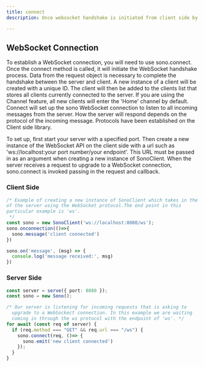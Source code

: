 ```yaml
---
title: connect
description: Once websocket handshake is initiated from client side by invoking connect it will complete the handshake process and will enable real-time bidirectional and event base communication between the browser and the server.

---
```


## WebSocket Connection

To establish a WebSocket connection, you will need to use sono.connect. Once the connect method is called, it will initiate the WebSocket handshake process. Data from the request object is necessary to complete the handshake between the server and client. A new instance of a client will be created with a unique ID. The client will then be added to the clients list that stores all clients currently connected to the server. If you are using the Channel feature, all new clients will enter the 'Home' channel by default. Connect will set up the sono WebSocket connection to listen to all incoming messages from the server. How the server will respond depends on the protocol of the incoming message. Protocols have been established on the Client side library.

To set up, first start your server with a specified port. Then create a new instance of the WebSocket API on the client side with a url such as 'ws://localhost:your port number/your endpoint'. This URL must be passed in as an argument when creating a new instance of SonoClient. When the server receives a request to upgrade to a WebSocket connection, sono.connect is invoked passing in the request and callback.

### Client Side
```ts lineNumbers=true
/* Example of creating a new instance of SonoClient which takes in the URL 
of the server using the WebSocket protocol.The end point in this 
particular example is 'ws'.
 */
const sono = new SonoClient('ws://localhost:8080/ws');
sono.onconnection(()=>{
  sono.message('client connected')
})

sono.on('message', (msg) => {
  console.log('message received:', msg)
})

```


### Server Side
```ts lineNumbers=true
const server = serve({ port: 8080 });
const sono = new Sono();

/* Our server is listening for incoming requests that is asking to 
  upgrade to a WebSockect connection. In this example we are waiting 
  coming in through the ws protocol with the endpoint of 'ws'. */
for await (const req of server) {
  if (req.method === "GET" && req.url === "/ws") {
    sono.connect(req, ()=> {
      sono.emit('new client connected')
    });
  }
}

```